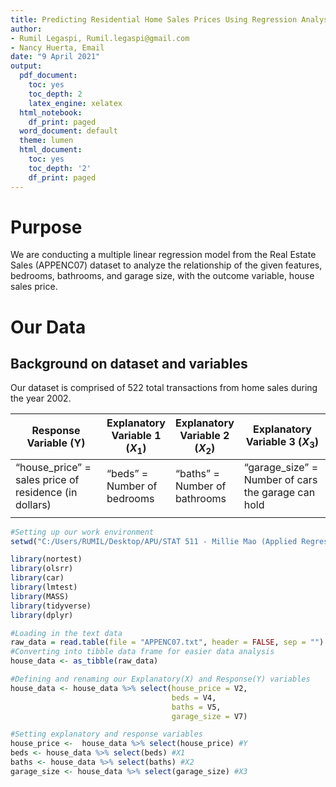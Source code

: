 ```yaml
---
title: Predicting Residential Home Sales Prices Using Regression Analysis
author:
- Rumil Legaspi, Rumil.legaspi@gmail.com
- Nancy Huerta, Email
date: "9 April 2021"
output:
  pdf_document:
    toc: yes
    toc_depth: 2
    latex_engine: xelatex
  html_notebook:
    df_print: paged
  word_document: default
  theme: lumen
  html_document:
    toc: yes
    toc_depth: '2'
    df_print: paged
---
```


# **Purpose**

We are conducting a multiple linear regression model from the Real Estate Sales (APPENC07) dataset to analyze the relationship of the given features, bedrooms, bathrooms, and garage size, with the outcome variable, house sales price.

# **Our Data**

## Background on dataset and variables

Our dataset is comprised of 522 total transactions from home sales during the year 2002.

| Response Variable (Y)                                 | Explanatory Variable 1 ($X_{1}$) | Explanatory Variable 2 ($X_{2}$) | Explanatory Variable 3 ($X_{3}$)                   |
|-------------------------------------------------------|----------------------------------|----------------------------------|----------------------------------------------------|
| "house_price" = sales price of residence (in dollars) | "beds" = Number of bedrooms      | "baths" = Number of bathrooms    | "garage_size" = Number of cars the garage can hold |
|                                                       |                                  |                                  |                                                    |

```r

#Setting up our work environment
setwd("C:/Users/RUMIL/Desktop/APU/STAT 511 - Millie Mao (Applied Regression Analysis)/Project 2")

library(nortest)
library(olsrr)
library(car)
library(lmtest)
library(MASS)
library(tidyverse)
library(dplyr)

#Loading in the text data
raw_data = read.table(file = "APPENC07.txt", header = FALSE, sep = "")
#Converting into tibble data frame for easier data analysis
house_data <- as_tibble(raw_data)
```

```r
#Defining and renaming our Explanatory(X) and Response(Y) variables
house_data <- house_data %>% select(house_price = V2,
                                    beds = V4,
                                    baths = V5,
                                    garage_size = V7)

#Setting explanatory and response variables
house_price <-  house_data %>% select(house_price) #Y
beds <- house_data %>% select(beds) #X1
baths <- house_data %>% select(baths) #X2
garage_size <- house_data %>% select(garage_size) #X3

```
